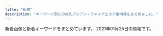```yaml
---
title: "新橋"
description: "キーワード別にの巨乳アジアン・チャイナエステ嬢情報をまとめました。"
---
```


新着画像と新着キーワードをまとめています。
2021年01月25日の情報です。

<DmmAffiliateIns />
<KeywordTable
  shops={
    [
    {
        "url": "http://yukizhouse00.web.fc2.com/",
        "keywords": {},
        "img_links": [
            "http://yukizhouse00.web.fc2.com/images/portfolio/work-5.jpg",
            "http://yukizhouse00.web.fc2.com/images/portfolio/work-6.jpg",
            "http://yukizhouse00.web.fc2.com/images/portfolio/work-4.jpg",
            "http://yukizhouse00.web.fc2.com/images/portfolio/work-2.jpg",
            "http://yukizhouse00.web.fc2.com/images/slider/slid1.jpg",
            "http://yukizhouse00.web.fc2.com/images/slider/slid2.jpg",
            "http://yukizhouse00.web.fc2.com/images/portfolio/work-1.jpg",
            "http://yukizhouse00.web.fc2.com/images/portfolio/work-3.jpg"
        ],
        "station": "JR\u6d5c\u677e\u753a\u99c5\u5357\u53e3",
        "name": "Yuki\u2019s House"
    },
    {
        "name": "\u3057\u3042\u308f\u305b\uff5eSHIAWASE\uff5e",
        "keywords": {},
        "station": "JR\u7530\u753a\u99c5\u897f\u53e3",
        "url": "http://shiawase.mssg.jp/",
        "img_links": [
            "http://shiawase.mssg.jp/images/home/top_qp.jpg",
            "http://shiawase.mssg.jp/images/gallery/gallery_403.jpg",
            "http://shiawase.mssg.jp/images/staff_one/staff_one_top.jpg",
            "http://shiawase.mssg.jp/images/home/index_page_top.jpg",
            "http://shiawase.mssg.jp/images/gallery/gallery_top.jpg",
            "http://shiawase.mssg.jp/images/staff_one/staff_one_05.jpg",
            "http://shiawase.mssg.jp/images/staff/sta_04.jpg",
            "http://shiawase.mssg.jp/images/system/syatem_301.jpg",
            "http://shiawase.mssg.jp/images/top/top_04.jpg",
            "http://shiawase.mssg.jp/images/staff/sta_0z10.jpg",
            "http://shiawase.mssg.jp/images/staff_one/staff_one_07.png",
            "http://shiawase.mssg.jp/images/staff_image/staff_d02b.jpg",
            "http://shiawase.mssg.jp/images/staff/sta_0z2.jpg",
            "http://shiawase.mssg.jp/images/system/syatem_302.jpg",
            "http://shiawase.mssg.jp/images/staff_one/staff_one_08.png",
            "http://shiawase.mssg.jp/images/staff/sta_01.jpg",
            "http://shiawase.mssg.jp/images/top/top_01.jpg",
            "http://shiawase.mssg.jp/images/home/index_tel.jpg",
            "http://shiawase.mssg.jp/images/staff_image/staff_d04.jpg",
            "http://shiawase.mssg.jp/images/staff/sta_023.jpg",
            "http://shiawase.mssg.jp/images/staff_image/staff_d03.jpg",
            "http://shiawase.mssg.jp/images/gallery/gallery_402.jpg",
            "http://shiawase.mssg.jp/images/staff/sta_0z9.jpg",
            "http://shiawase.mssg.jp/images/staff/sta_021.jpg",
            "http://shiawase.mssg.jp/images/staff/sta_08.jpg",
            "http://shiawase.mssg.jp/images/staff_one/staff_one_03.jpg",
            "http://shiawase.mssg.jp/images/system/syatem_303.jpg",
            "http://shiawase.mssg.jp/images/staff/staff_top.jpg",
            "http://shiawase.mssg.jp/images/home/QR.png",
            "http://shiawase.mssg.jp/images/staff_one/staff_one_04.jpg",
            "http://shiawase.mssg.jp/images/gallery/gallery_103.jpg",
            "http://shiawase.mssg.jp/images/gallery/gallery_104.jpg",
            "http://shiawase.mssg.jp/images/staff/sta_0z12.jpg",
            "http://shiawase.mssg.jp/images/staff/sta_0z8.jpg",
            "http://shiawase.mssg.jp/images/gallery/gallery_102.jpg",
            "http://shiawase.mssg.jp/images/staff/sta_010.jpg",
            "http://shiawase.mssg.jp/images/staff_one/staff_one_02.jpg",
            "http://shiawase.mssg.jp/images/top/top_05.jpg",
            "http://shiawase.mssg.jp/images/gallery/gallery_101.jpg",
            "http://shiawase.mssg.jp/images/staff_image/staff_d01b.jpg",
            "http://shiawase.mssg.jp/images/top/top_02.jpg",
            "http://shiawase.mssg.jp/images/top/top_08.png",
            "http://shiawase.mssg.jp/images/top/top_06.jpg",
            "http://shiawase.mssg.jp/images/staff_image/staff_d01a.jpg",
            "http://shiawase.mssg.jp/images/home/index_qup.jpg",
            "http://shiawase.mssg.jp/images/home/index_03.jpg",
            "http://shiawase.mssg.jp/images/home/index_04.jpg",
            "http://shiawase.mssg.jp/images/top/top_03.jpg",
            "http://shiawase.mssg.jp/images/staff_image/staff_d02.jpg",
            "http://shiawase.mssg.jp/images/gallery/gallery_01.jpg",
            "http://shiawase.mssg.jp/images/staff_one/staff_one_01.jpg",
            "http://shiawase.mssg.jp/images/staff/sta_03.jpg",
            "http://shiawase.mssg.jp/images/gallery/gallery_401.jpg",
            "http://shiawase.mssg.jp/images/gallery/gallery_404.jpg"
        ]
    },
    {
        "name": "fancy",
        "img_links": [
            "https://cdn.peraichi.com/userData/56b6a25c-bfe0-40b6-ae9c-73000a000007/img/5ffebabb29207/original.png"
        ],
        "station": "JR\u6d5c\u677e\u753a\u99c5\u5357\u53e3",
        "keywords": {},
        "url": "https://fancy-tokyo.com/"
    },
    {
        "keywords": {
            "83": 2,
            "90": 2,
            "87": 2,
            "C": 1,
            "86": 2
        },
        "url": "https://minazuki-tokyo.com/",
        "name": "\u6c34\u7121\u6708\uff5e\u307f\u306a\u3065\u304d\uff5e",
        "station": "JR\u6d5c\u677e\u753a\u99c5\u5357\u53e3",
        "img_links": [
            "https://minazuki-tokyo.com/wp-content/uploads/2020/11/photo03.png",
            "https://minazuki-tokyo.com/wp-content/uploads/2020/11/photo04.png",
            "https://minazuki-tokyo.com/wp-content/uploads/2020/11/news04-640x348.png",
            "https://minazuki-tokyo.com/wp-content/uploads/2020/11/top1.png",
            "https://minazuki-tokyo.com/wp-content/uploads/2020/11/staff5-200x200.png",
            "https://minazuki-tokyo.com/wp-content/uploads/2020/11/news07-200x200.png",
            "https://minazuki-tokyo.com/wp-content/uploads/2020/11/news03-640x348.png",
            "https://minazuki-tokyo.com/wp-content/uploads/2020/11/photo01.png",
            "https://minazuki-tokyo.com/wp-content/uploads/2020/11/staff6-200x200.png",
            "https://minazuki-tokyo.com/wp-content/uploads/2020/11/sub03_p.png",
            "https://minazuki-tokyo.com/wp-content/uploads/2020/11/staff3.png",
            "https://minazuki-tokyo.com/wp-content/uploads/2020/11/news01-200x200.png",
            "https://minazuki-tokyo.com/wp-content/uploads/2020/11/news06-200x200.png",
            "https://minazuki-tokyo.com/wp-content/uploads/2020/11/news07-390x195.png",
            "https://minazuki-tokyo.com/wp-content/uploads/2020/11/news01-390x195.png",
            "https://minazuki-tokyo.com/wp-content/uploads/2020/11/staff6.png",
            "https://minazuki-tokyo.com/wp-content/uploads/2020/11/news01-640x348.png",
            "https://minazuki-tokyo.com/wp-content/uploads/2020/11/staff5.png",
            "https://minazuki-tokyo.com/wp-content/uploads/2020/11/staff1.png",
            "https://minazuki-tokyo.com/wp-content/uploads/2020/11/news06-640x348.png",
            "https://minazuki-tokyo.com/wp-content/uploads/2020/11/news05-200x200.png",
            "https://minazuki-tokyo.com/wp-content/uploads/2020/11/news07-640x348.png",
            "https://minazuki-tokyo.com/wp-content/uploads/2020/11/sub01_p.png",
            "https://minazuki-tokyo.com/wp-content/uploads/2020/11/photo02.png",
            "https://minazuki-tokyo.com/wp-content/uploads/2020/11/news03-390x195.png",
            "https://minazuki-tokyo.com/wp-content/uploads/2020/12/add2.png",
            "https://minazuki-tokyo.com/wp-content/uploads/2020/11/news05-390x195.png",
            "https://minazuki-tokyo.com/wp-content/uploads/2020/11/price.png",
            "https://minazuki-tokyo.com/wp-content/uploads/2020/11/staff2.png",
            "https://minazuki-tokyo.com/wp-content/uploads/2020/11/news06-390x195.png",
            "https://minazuki-tokyo.com/wp-content/uploads/2020/11/sub02_p.png",
            "https://minazuki-tokyo.com/wp-content/uploads/2020/11/staff1-200x200.png",
            "https://minazuki-tokyo.com/wp-content/uploads/2020/11/news05-640x348.png",
            "https://minazuki-tokyo.com/wp-content/uploads/2020/11/staff3-200x200.png",
            "https://minazuki-tokyo.com/wp-content/uploads/2020/11/sub04_p.png",
            "https://minazuki-tokyo.com/wp-content/uploads/2020/11/staff2-200x200.png",
            "https://minazuki-tokyo.com/wp-content/uploads/2020/11/news04-390x195.png",
            "https://minazuki-tokyo.com/wp-content/uploads/2020/11/news03-200x200.png",
            "https://minazuki-tokyo.com/wp-content/uploads/2020/11/photo05.png"
        ]
    },
    {
        "keywords": {},
        "station": "JR\u6d5c\u677e\u753a\u99c5\u5357\u53e3",
        "name": "Pandora*\u30d1\u30f3\u30c9\u30e9",
        "url": "http://www.es-tokyo.link",
        "img_links": [
            "http://www.es-tokyo.link/images/sys2.jpg",
            "http://www.es-tokyo.link/img/kaori1.jpg",
            "http://www.es-tokyo.link/images/s1.png",
            "http://www.es-tokyo.link/images/22.jpg",
            "http://www.es-tokyo.link/images/b2.jpg",
            "http://www.es-tokyo.link/images/mobile.jpg",
            "http://www.es-tokyo.link/img/momoko1.jpg",
            "http://www.es-tokyo.link/img/mayu1.jpg",
            "http://www.es-tokyo.link/images/9.jpg",
            "http://www.es-tokyo.link/images/tel.jpg",
            "http://www.es-tokyo.link/images/staff_t.jpg",
            "http://www.es-tokyo.link/images/20.jpg",
            "http://www.es-tokyo.link/img/minami2.jpg",
            "http://www.es-tokyo.link/img/ami1.jpg",
            "http://www.es-tokyo.link/images/head.jpg",
            "http://www.es-tokyo.link/images/b3.jpg",
            "http://www.es-tokyo.link/images/sys1.jpg",
            "http://www.es-tokyo.link/images/25.jpg",
            "http://www.es-tokyo.link/img/erin2.jpg",
            "http://www.es-tokyo.link/img/miwa1.jpg",
            "http://www.es-tokyo.link/images/5.jpg",
            "http://www.es-tokyo.link/img/erin1.jpg",
            "http://www.es-tokyo.link/images/b1.jpg",
            "http://www.es-tokyo.link/images/19.jpg",
            "http://www.es-tokyo.link/images/32.jpg",
            "http://www.es-tokyo.link/images/31.jpg",
            "http://www.es-tokyo.link/images/3.jpg",
            "http://www.es-tokyo.link/images/27.jpg",
            "http://www.es-tokyo.link/img/minami1.jpg",
            "http://www.es-tokyo.link/images/23.jpg",
            "http://www.es-tokyo.link/images/int1.jpg",
            "http://www.es-tokyo.link/images/news.jpg",
            "http://www.es-tokyo.link/img/rin1.jpg",
            "http://www.es-tokyo.link/images/28.jpg",
            "http://www.es-tokyo.link/img/izumi2.jpg",
            "http://www.es-tokyo.link/img/yui1.jpg",
            "http://www.es-tokyo.link/img/suzu1.jpg",
            "http://www.es-tokyo.link/images/30.jpg",
            "http://www.es-tokyo.link/images/interior_t.jpg",
            "http://www.es-tokyo.link/img/hikari1.jpg",
            "http://www.es-tokyo.link/img/emili1.jpg",
            "http://www.es-tokyo.link/images/24.jpg",
            "http://www.es-tokyo.link/img/naomi1.jpg",
            "http://www.es-tokyo.link/img/izumi1.jpg",
            "http://www.es-tokyo.link/images/newface.jpg",
            "http://www.es-tokyo.link/images/int2.jpg"
        ]
    },
    {
        "station": "JR\u7530\u753a\u99c5\u6771\u53e3",
        "url": "http://www.k-harunoie.info/",
        "img_links": [
            "http://www.k-harunoie.info/imge/tel.png",
            "http://www.k-harunoie.info/imge/p-5.jpg",
            "http://www.k-harunoie.info/imge/ta.png",
            "http://www.k-harunoie.info/imge/s0.png",
            "http://www.k-harunoie.info/imge/botton.jpg",
            "http://www.k-harunoie.info/imge/service1.jpg",
            "http://www.k-harunoie.info/imge/p-4.jpg",
            "http://www.k-harunoie.info/imge/service2.jpg",
            "http://www.k-harunoie.info/imge/service3.jpg",
            "http://www.k-harunoie.info/imge/staff_t.jpg",
            "http://www.k-harunoie.info/imge/p-1.jpg",
            "http://www.k-harunoie.info/imge/p-2.jpg",
            "http://www.k-harunoie.info/imge/int2.png",
            "http://www.k-harunoie.info/imge/sys.png",
            "http://www.k-harunoie.info/imge/s1.png",
            "http://www.k-harunoie.info/imge/interior_t.jpg"
        ],
        "keywords": {},
        "name": "\u6625\u306e\u5bb6"
    },
    {
        "name": "Tami",
        "img_links": [
            "http://body-heal.net/staffPhoto/b20190218130854.jpg",
            "http://body-heal.net/images/access/05.jpg",
            "http://body-heal.net/images/store/01.jpg",
            "http://body-heal.net/images/access/03.jpg",
            "http://body-heal.net/staffPhoto/b20190608222039.jpg",
            "http://body-heal.net/staffPhoto/b20190120201033.jpg",
            "http://body-heal.net/staffPhoto/b20190608220420.jpg",
            "http://body-heal.net/uploadfiles/images/campaignBodyHealNet.jpg",
            "http://body-heal.net/images/show.jpg",
            "http://body-heal.net/staffPhoto/b20190117105438.jpg",
            "http://body-heal.net/images/store/04.jpg",
            "http://body-heal.net/images/access/01.jpg",
            "http://body-heal.net/images/store/05.jpg",
            "http://body-heal.net/staffPhoto/b20180926231950.jpg",
            "http://body-heal.net/images/store/06.jpg",
            "http://body-heal.net/js/sliderLine/slide_next.png",
            "http://body-heal.net/images/access/02.jpg",
            "http://body-heal.net/staffPhoto/b20180721035111.jpg",
            "http://body-heal.net/images/access/04.jpg",
            "http://body-heal.net/js/sliderLine/slide_prev.png"
        ],
        "keywords": {
            "88": 10,
            "E": 6,
            "85": 4,
            "84": 4,
            "87": 6
        },
        "station": "JR\u7530\u753a\u99c5\u4e09\u7530\u53e3",
        "url": "http://body-heal.net/"
    },
    {
        "station": "JR\u7530\u753a\u99c5\u897f\u53e3",
        "img_links": [],
        "url": "https://www.morinokaori-massage.com/",
        "keywords": {},
        "name": "\u68ee\u306e\u9999"
    },
    {
        "name": "Aroma Coco8",
        "img_links": [
            "https://aroma-queen.work/images/st/st_hara2.jpg",
            "https://aroma-queen.work/images/st/st_kou2.jpg",
            "https://aroma-queen.work/images/st/st_hana_1.jpg",
            "https://aroma-queen.work/images/st/st_5_1.jpg",
            "https://aroma-queen.work/images/st/st_lucy_3.jpg",
            "https://aroma-queen.work/images/st/st_pink_3.jpg",
            "https://aroma-queen.work/images/st/st_rinda_2.jpg",
            "https://aroma-queen.work/images/st/st_hara.jpg",
            "https://aroma-queen.work/images/st/st_19.jpg",
            "https://aroma-queen.work/images/st/st_rei_2.jpg",
            "https://aroma-queen.work/images/st/st_hara3.jpg",
            "https://aroma-queen.work/images/st/st_saya_0.jpg",
            "https://aroma-queen.work/images/st/st_16_1.jpg",
            "https://aroma-queen.work/images/st/st_ou_2.jpg",
            "https://aroma-queen.work/images/st/st_rena_2.jpg",
            "https://aroma-queen.work/images/st/st_koko_1.jpg",
            "https://aroma-queen.work/images/week_campaign.jpg",
            "https://aroma-queen.work/images/st/st_anan.jpg",
            "https://aroma-queen.work/images/st/st_cindy.jpg",
            "https://aroma-queen.work/images/st/st_ai_1.jpg",
            "https://aroma-queen.work/images/st/st_pink_2.jpg",
            "https://aroma-queen.work/images/top_campaign_spring.jpg",
            "https://aroma-queen.work/images/st/st_jj_1.jpg",
            "https://aroma-queen.work/images/st/st_14_1.jpg",
            "https://aroma-queen.work/images/st/st_emi.jpg",
            "https://aroma-queen.work/images/st/st_kei.jpg",
            "https://aroma-queen.work/images/st/st_risa_1.jpg",
            "https://aroma-queen.work/images/st/st_sakura_1.jpg",
            "https://aroma-queen.work/images/st/st_yuri.jpg",
            "https://aroma-queen.work/images/st/st_aiko_1.jpg",
            "https://aroma-queen.work/images/st/st_18.jpg",
            "https://aroma-queen.work/images/st/st_nana_1.jpg",
            "https://aroma-queen.work/images/st/st_rei.jpg",
            "https://aroma-queen.work/images/st/st_21.jpg",
            "https://aroma-queen.work/images/st/st_5_3.jpg",
            "https://aroma-queen.work/images/st/st_angel_2.jpg",
            "https://aroma-queen.work/images/st/st_hana_2.jpg",
            "https://aroma-queen.work/images/st/st_get_1.jpg",
            "https://aroma-queen.work/images/st/st_rinda_6.jpg",
            "https://aroma-queen.work/images/st/st_angel_1.jpg",
            "https://aroma-queen.work/images/st/st_aigo.jpg",
            "https://aroma-queen.work/images/st/st_chiba_1.jpg",
            "https://aroma-queen.work/images/st/st_22.jpg",
            "https://aroma-queen.work/images/st/st_mayumi_1.jpg",
            "https://aroma-queen.work/images/st/st_gei.jpg",
            "https://aroma-queen.work/images/st/st_10_2.jpg",
            "https://aroma-queen.work/images/st/st_kaori_2.jpg",
            "https://aroma-queen.work/images/st/st_kiki2.jpg",
            "https://aroma-queen.work/images/st/st_chiba_2.jpg",
            "https://aroma-queen.work/images/st/st_bibi.jpg",
            "https://aroma-queen.work/images/st/st_honey_1.jpg",
            "https://aroma-queen.work/images/st/st_jasmine_1.jpg",
            "https://aroma-queen.work/images/st/st_.jpg",
            "https://aroma-queen.work/images/st/st_nori.jpg",
            "https://aroma-queen.work/images/st/st_party_2.jpg",
            "https://aroma-queen.work/images/st/st_eri.jpg",
            "https://aroma-queen.work/images/st/st_25.jpg",
            "https://aroma-queen.work/images/st/st_ai1.jpg",
            "https://aroma-queen.work/images/st/st_get_3.jpg",
            "https://aroma-queen.work/images/st/st_5_2.jpg",
            "https://aroma-queen.work/images/st/st_koko.jpg",
            "https://aroma-queen.work/images/st/st_nami_1.jpg",
            "https://aroma-queen.work/images/st/st_mirror_2.jpg",
            "https://aroma-queen.work/images/st/st_sasa_3.jpg",
            "https://aroma-queen.work/images/st/st_aya_1.jpg",
            "https://aroma-queen.work/images/st/st_joy_3.jpg",
            "https://aroma-queen.work/images/st/st_min_4.jpg",
            "https://aroma-queen.work/images/st/st_huxa.jpg",
            "https://aroma-queen.work/images/st/st_angel_3.jpg",
            "https://aroma-queen.work/images/st/st_chiba_4.jpg",
            "https://aroma-queen.work/images/st/st_mai_1.jpg",
            "https://aroma-queen.work/images/st/st_17.jpg",
            "https://aroma-queen.work/images/st/st_10_1.jpg",
            "https://aroma-queen.work/images/st/st_cake_1.jpg",
            "https://aroma-queen.work/images/st/st_ai_2.jpg",
            "https://aroma-queen.work/images/st/st_coco_2.jpg",
            "https://aroma-queen.work/images/st/st_rei_3.jpg",
            "https://aroma-queen.work/images/st/st_pink_1.jpg",
            "https://aroma-queen.work/images/st/st_dan_2.jpg",
            "https://aroma-queen.work/images/st/st_aya.jpg",
            "https://aroma-queen.work/images/top.png",
            "https://aroma-queen.work/images/st/st_saya_1.jpg",
            "https://aroma-queen.work/images/st/st_minto_1.jpg",
            "https://aroma-queen.work/images/st/st_yuri_3.jpg",
            "https://aroma-queen.work/images/st/st_aiko_2.jpg",
            "https://aroma-queen.work/images/st/st_mayumi_2.jpg",
            "https://aroma-queen.work/images/st/st_kiki_1.jpg",
            "https://aroma-queen.work/images/st/st_dan_1.jpg",
            "https://aroma-queen.work/images/st/st_ou_1.jpg",
            "https://aroma-queen.work/images/st/st_7_1.jpg",
            "https://aroma-queen.work/images/st/st_emi_1.jpg",
            "https://aroma-queen.work/images/st/st_sayuri_2.jpg",
            "https://aroma-queen.work/images/st/st_13.jpg",
            "https://aroma-queen.work/images/st/st_four1.jpg",
            "https://aroma-queen.work/images/st/st_sofea_2.jpg",
            "https://aroma-queen.work/images/st/st_nina_3.jpg",
            "https://aroma-queen.work/images/st/st_jerry.jpg",
            "https://aroma-queen.work/images/st/st_yuyu.jpg",
            "https://aroma-queen.work/images/st/st_jenny.jpg",
            "https://aroma-queen.work/images/st/st_koy_2.jpg",
            "https://aroma-queen.work/images/st/st_joy_2.jpg",
            "https://aroma-queen.work/images/st/st_kaori_1.jpg",
            "https://aroma-queen.work/images/st/st_joy.jpg",
            "https://aroma-queen.work/images/top_campaign_dec.jpg",
            "https://aroma-queen.work/images/st/st_ryuu_2.jpg",
            "https://aroma-queen.work/images/st/st_mirror_3.jpg",
            "https://aroma-queen.work/images/st/st_ai.jpg",
            "https://aroma-queen.work/images/st/st_ami_2.jpg",
            "https://aroma-queen.work/images/st/st_kou1.jpg",
            "https://aroma-queen.work/images/st/st_nuna3.jpg",
            "https://aroma-queen.work/images/st/st_rinda_1.jpg",
            "https://aroma-queen.work/images/top2.png",
            "https://aroma-queen.work/images/st/st_bibi_2.jpg",
            "https://aroma-queen.work/images/st/st_nuna.jpg",
            "https://aroma-queen.work/images/st/st_sayuri_3.jpg",
            "https://aroma-queen.work/images/st/st_bibi_1.jpg",
            "https://aroma-queen.work/images/st/st_mimi_1.jpg",
            "https://aroma-queen.work/images/st/st_coco_1.jpg",
            "https://aroma-queen.work/images/st/st_yuri_2.jpg",
            "https://aroma-queen.work/images/st/st_maya_1.jpg",
            "https://aroma-queen.work/images/st/st_sayuri_1.jpg",
            "https://aroma-queen.work/images/st/st_nan.jpg",
            "https://aroma-queen.work/images/st/st_20.jpg",
            "https://aroma-queen.work/images/st/st_min_2.jpg",
            "https://aroma-queen.work/images/st/st_ou_3.jpg",
            "https://aroma-queen.work/images/st/st_joy_1.jpg",
            "https://aroma-queen.work/images/st/st_shizuka_1.jpg"
        ],
        "station": "JR\u65b0\u6a4b\u99c5\u70cf\u68ee\u53e3",
        "keywords": {
            "E": 7,
            "\u4e73": 2,
            "\u80f8": 2,
            "D": 3,
            "\u30bb\u30af\u30b7\u30fc": 1,
            "F": 1
        },
        "url": "https://aroma-queen.work/"
    },
    {
        "keywords": {
            "C": 12,
            "E": 6,
            "F": 12
        },
        "name": "Artemis",
        "img_links": [
            "https://hamamatsucho-esthe.work/button/home.png",
            "https://hamamatsucho-esthe.work/staff/nanami-s1.jpg",
            "https://hamamatsucho-esthe.work/staff/sora-s1.jpg",
            "https://hamamatsucho-esthe.work/room/esthe3.jpg",
            "https://hamamatsucho-esthe.work/images/qrcode.png",
            "https://hamamatsucho-esthe.work/room/1-s.jpg",
            "https://hamamatsucho-esthe.work/staff/yuki-s1.jpg",
            "https://hamamatsucho-esthe.work/images/footer-r.png",
            "https://hamamatsucho-esthe.work/2020/07/30/maki-s1.jpg",
            "https://hamamatsucho-esthe.work/room/esthe1.jpg",
            "https://hamamatsucho-esthe.work/staff/momo-l1.jpg",
            "https://hamamatsucho-esthe.work/2019/06/14/riri-s1.jpg",
            "https://hamamatsucho-esthe.work/2019/05/25/koko-s1.jpg",
            "https://hamamatsucho-esthe.work/images/footer-l.png",
            "https://hamamatsucho-esthe.work/2019/01/14/emi-s1.jpg",
            "https://hamamatsucho-esthe.work/images/main1.jpg",
            "https://hamamatsucho-esthe.work/icon/twitter.png",
            "https://hamamatsucho-esthe.work/room/4-l.jpg",
            "https://hamamatsucho-esthe.work/menu/info.png",
            "https://hamamatsucho-esthe.work/room/esthe2.jpg",
            "https://hamamatsucho-esthe.work/icon/google_plus.png",
            "https://hamamatsucho-esthe.work/room/3-s.jpg",
            "https://hamamatsucho-esthe.work/menu/blog.png",
            "https://hamamatsucho-esthe.work/icon/line.png",
            "https://hamamatsucho-esthe.work/2018/09/10/sora-s1.jpg",
            "https://hamamatsucho-esthe.work/staff/yuki-l1.jpg",
            "https://hamamatsucho-esthe.work/button/staff.png",
            "https://hamamatsucho-esthe.work/2019/05/25/riko-s1.jpg",
            "https://hamamatsucho-esthe.work/menu/gallery.png",
            "https://hamamatsucho-esthe.work/images/clear.png",
            "https://hamamatsucho-esthe.work/2018/11/09/kana-s1.jpg",
            "https://hamamatsucho-esthe.work/room/2-l.jpg",
            "https://hamamatsucho-esthe.work/room/4-s.jpg",
            "https://hamamatsucho-esthe.work/2019/11/05/nanami-s1.jpg",
            "https://hamamatsucho-esthe.work/room/3-l.jpg",
            "https://hamamatsucho-esthe.work/2018/12/26/sayaka-s1.jpg",
            "https://hamamatsucho-esthe.work/2020/11/06/momo-s1.jpg",
            "https://hamamatsucho-esthe.work/icon/facebook.png",
            "https://hamamatsucho-esthe.work/staff/sora-l1.jpg",
            "https://hamamatsucho-esthe.work/staff/riko-s1.jpg",
            "https://hamamatsucho-esthe.work/images/main-sp.jpg",
            "https://hamamatsucho-esthe.work/button/blog.png",
            "https://hamamatsucho-esthe.work/staff/nanami-l1.jpg",
            "https://hamamatsucho-esthe.work/room/2-s.jpg",
            "https://hamamatsucho-esthe.work/menu/home.png",
            "https://hamamatsucho-esthe.work/images/flower.png",
            "https://hamamatsucho-esthe.work/staff/maki-s1.jpg",
            "https://hamamatsucho-esthe.work/staff/maki-l1.jpg",
            "https://hamamatsucho-esthe.work/menu/friend.png",
            "https://hamamatsucho-esthe.work/staff/momo-s1.jpg",
            "https://hamamatsucho-esthe.work/2020/01/05/yuki-s1.jpg",
            "https://hamamatsucho-esthe.work/2018/09/10/misa-s1.jpg",
            "https://hamamatsucho-esthe.work/room/1-l.jpg"
        ],
        "station": "JR\u6d5c\u677e\u753a\u99c5\u5317\u53e3",
        "url": "https://hamamatsucho-esthe.work/"
    },
    {
        "keywords": {},
        "url": "http://romantic-est.com/",
        "name": "\u30a2\u30ea\u30b9 Aroma \u65b0\u6a4b\u5e97",
        "station": "JR\u65b0\u6a4b\u99c5\u70cf\u68ee\u53e3",
        "img_links": [
            "http://romantic-est.com/images/cg03.jpg",
            "http://romantic-est.com/images/cg032.jpg",
            "http://romantic-est.com/images/con01.jpg",
            "http://romantic-est.com/images/mainvisual_01_s.jpg",
            "http://romantic-est.com/images/cg04.jpg",
            "http://romantic-est.com/images/req_03.jpg",
            "http://romantic-est.com/images/cg041.jpg",
            "http://romantic-est.com/images/cg01.jpg",
            "http://romantic-est.com/images/cg05.jpg",
            "http://romantic-est.com/images/trigger.jpg",
            "http://romantic-est.com/images/sys02.jpg",
            "http://romantic-est.com/images/sys01.jpg",
            "http://romantic-est.com/images/con03.jpg",
            "http://romantic-est.com/images/sys03.jpg",
            "http://romantic-est.com/images/sw_tel.png",
            "http://romantic-est.com/images/sw_home.png",
            "http://romantic-est.com/images/mainvisual_02_s.jpg",
            "http://romantic-est.com/images/cg02.jpg",
            "http://romantic-est.com/images/head_interior.jpg",
            "http://romantic-est.com/images/cg06.jpg",
            "http://romantic-est.com/images/cg021.jpg",
            "http://romantic-est.com/images/mainvisual_01.jpg",
            "http://romantic-est.com/images/head_therapist.jpg",
            "http://romantic-est.com/images/cg011.jpg",
            "http://romantic-est.com/images/icon_new.png",
            "http://romantic-est.com/images/con02.jpg",
            "http://romantic-est.com/images/cg031.jpg",
            "http://romantic-est.com/images/mainvisual_02.jpg"
        ]
    },
    {
        "img_links": [
            "http://tamachi-en.link/images/g3.jpg",
            "http://tamachi-en.link/images/g5.jpg",
            "http://tamachi-en.link/images/g2.jpg",
            "http://tamachi-en.link/images/g8.jpg",
            "http://tamachi-en.link/images/top.jpg",
            "http://tamachi-en.link/images/g0.jpg",
            "http://tamachi-en.link/images/g6.jpg",
            "http://tamachi-en.link/images/new1.jpg",
            "http://tamachi-en.link/images/zi_staff.png",
            "http://tamachi-en.link/images/g1.jpg",
            "http://tamachi-en.link/images/mobile.png",
            "http://tamachi-en.link/images/zi_link.png",
            "http://tamachi-en.link/images/g4.jpg"
        ],
        "station": "JR\u7530\u753a\u99c5\u6771\u53e3",
        "name": "\u7e01",
        "url": "http://tamachi-en.link/",
        "keywords": {
            "C": 15
        }
    },
    {
        "station": "JR\u65b0\u6a4b\u99c5\u70cf\u68ee\u53e3",
        "keywords": {
            "84": 7,
            "\u80f8": 1,
            "86": 13,
            "90": 2,
            "85": 12,
            "88": 2
        },
        "img_links": [
            "http://es-leon.link/photos/sites/45/2020/10/2020100103205130.jpg",
            "http://es-leon.link/photos/sites/45/2020/11/2020110919595348.jpg",
            "http://es-leon.link/images/guide1.png",
            "http://es-leon.link/photos/sites/45/2020/11/2020110219263997.jpg",
            "http://es-leon.link/photos/sites/45/2021/01/2021010815013824.jpg",
            "http://es-leon.link/photos/sites/45/2020/10/2020101318294854.jpg",
            "http://es-leon.link/photos/sites/45/2021/01/202101191348045.jpg",
            "http://es-leon.link/photos/sites/45/2021/01/2021012501541145.jpg",
            "http://es-leon.link/images/card.png",
            "http://es-leon.link/images/lineline.png",
            "http://es-leon.link/photos/sites/45/2020/11/2020110919590942.jpg",
            "http://es-leon.link/photos/sites/45/2020/10/2020100103205186.jpg",
            "http://es-leon.link/photos/sites/45/2021/01/2021012518580693.jpg",
            "http://es-leon.link/images/header.png",
            "http://es-leon.link/images/nav_link01_no.png",
            "http://es-leon.link/images/slider00.jpg",
            "http://es-leon.link/photos/sites/45/2020/10/2020100103205050.jpg",
            "http://es-leon.link/photos/sites/45/2020/10/2020102507501385.jpg",
            "http://es-leon.link/photos/sites/45/2020/10/2020101318405051.jpg",
            "http://es-leon.link/photos/sites/45/2020/10/2020101205422328.jpg",
            "http://es-leon.link/images/guide2.jpg",
            "http://es-leon.link/images/guide8.jpg",
            "http://es-leon.link/photos/sites/45/2020/10/2020100103240526.jpg",
            "http://es-leon.link/images/guide6.jpg",
            "http://es-leon.link/images/slider04.jpg",
            "http://es-leon.link/images/slider03.jpg",
            "http://es-leon.link/images/profile.png",
            "http://es-leon.link/images/guide2.png",
            "http://es-leon.link/images/guide5.jpg",
            "http://es-leon.link/images/slider01.jpg",
            "http://es-leon.link/photos/sites/45/2020/10/2020102507495672.jpg",
            "http://es-leon.link/photos/sites/45/2020/12/2020120418563847.jpg",
            "http://es-leon.link/images/nav_link05_no.png",
            "http://es-leon.link/photos/sites/45/2020/10/202010010328436.jpg",
            "http://es-leon.link/photos/sites/45/2020/10/2020101318402898.jpg",
            "http://es-leon.link/images/nav_link07_no.png",
            "http://es-leon.link/photos/sites/45/2020/10/2020102507504664.jpg",
            "http://es-leon.link/images/guide4.jpg",
            "http://es-leon.link/photos/sites/45/2020/10/2020101205424345.jpg",
            "http://es-leon.link/images/guide7.jpg",
            "http://es-leon.link/images/nav_link03_no.png",
            "http://es-leon.link/photos/sites/45/2020/10/2020101404192576.jpg",
            "http://es-leon.link/photos/sites/45/2020/10/2020101318300043.jpg",
            "http://es-leon.link/images/nav_link02_no.png",
            "http://es-leon.link/images/img_info.jpg",
            "http://es-leon.link/photos/sites/45/2020/10/2020101205420372.jpg",
            "http://es-leon.link/photos/sites/45/2021/01/2021012521314587.jpg",
            "http://es-leon.link/images/slider02.jpg",
            "http://es-leon.link/photos/sites/45/2020/11/2020111904152242.jpg",
            "http://es-leon.link/photos/sites/45/2021/01/2021010815022674.jpg",
            "http://es-leon.link/photos/sites/45/2021/01/2021010815020621.jpg",
            "http://es-leon.link/images/guide3.jpg",
            "http://es-leon.link/images/nav_link06_no.png",
            "http://es-leon.link/images/guide1.jpg",
            "http://es-leon.link/photos/sites/45/2020/10/2020100103034891.jpg",
            "http://es-leon.link/photos/sites/45/2020/10/2020101318404076.jpg",
            "http://es-leon.link/photos/sites/45/2021/01/2021011913502582.jpg",
            "http://es-leon.link/photos/sites/45/2020/11/2020110919583922.jpg",
            "http://es-leon.link/photos/sites/45/2020/10/2020102507510838.jpg",
            "http://es-leon.link/images/qr.png",
            "http://es-leon.link/photos/sites/45/2020/11/2020110919573849.jpg",
            "http://es-leon.link/photos/sites/45/2020/10/2020102507503499.jpg",
            "http://es-leon.link/photos/sites/45/2020/10/2020100103284496.jpg",
            "http://es-leon.link/photos/sites/45/2020/11/2020110919593136.jpg",
            "http://es-leon.link/images/nav_link04_no.png",
            "http://es-leon.link/photos/sites/45/2020/10/2020100103240520.jpg",
            "http://es-leon.link/photos/sites/45/2020/12/2020120418570321.jpg",
            "http://es-leon.link/images/pagetop.jpg"
        ],
        "name": "LEON",
        "url": "http://es-leon.link/"
    },
    {
        "keywords": {},
        "station": "JR\u65b0\u6a4b\u99c5\u70cf\u68ee\u53e3",
        "img_links": [
            "http://kokoro-spa.info/img/ttl_news.png",
            "http://kokoro-spa.info/img/qrcode.png",
            "http://kokoro-spa.info/img/slider/2.jpg",
            "http://kokoro-spa.info/img/ttl_info.png",
            "http://kokoro-spa.info/img/pickup.jpg",
            "http://kokoro-spa.info/img/shop/no-pic.jpg",
            "http://kokoro-spa.info/img/shop/kanban.jpg"
        ],
        "name": "\u672a\u6765",
        "url": "http://kokoro-spa.info/"
    },
    {
        "name": "\u5e78\u305b\u306e\u6642\u9593",
        "keywords": {
            "86": 1,
            "88": 1,
            "D": 5,
            "87": 3
        },
        "url": "http://www.shiawasenojikan.esjp.info/",
        "img_links": [
            "http://www.shiawasenojikan.esjp.info/images/head.jpg",
            "http://www.shiawasenojikan.esjp.info/files/001.jpg",
            "http://www.shiawasenojikan.esjp.info/images/tel.jpg",
            "http://www.shiawasenojikan.esjp.info/images/staff_t.jpg",
            "http://www.shiawasenojikan.esjp.info/images/sys2.jpg",
            "http://www.shiawasenojikan.esjp.info/files/015.jpg",
            "http://www.shiawasenojikan.esjp.info/images/sys1.jpg",
            "http://www.shiawasenojikan.esjp.info/files/010.jpg",
            "http://www.shiawasenojikan.esjp.info/images/mobile.jpg",
            "http://www.shiawasenojikan.esjp.info/images/interior_t.jpg",
            "http://www.shiawasenojikan.esjp.info/images/int2.jpg",
            "http://www.shiawasenojikan.esjp.info/images/link_t.jpg",
            "http://www.shiawasenojikan.esjp.info/images/news.jpg",
            "http://www.shiawasenojikan.esjp.info/files/003.jpg",
            "http://www.shiawasenojikan.esjp.info/files/009.jpg"
        ],
        "station": "JR\u65b0\u6a4b\u99c5\u65e5\u6bd4\u8c37\u53e3"
    },
    {
        "keywords": {},
        "name": "\u862d \u990a\u8eab\u9928",
        "url": "http://heal-arm.com/",
        "station": "JR\u65b0\u6a4b\u99c5\u65e5\u6bd4\u8c37\u53e3",
        "img_links": [
            "http://heal-arm.com/media/sites/6/2020/05/favicon.png",
            "http://heal-arm.com/media/sites/6/2020/05/1.jpg",
            "http://heal-arm.com/media/sites/6/elementor/thumbs/favicon-p04pr4k6jngsiakzwccm2bkknysbm22i953lrof2dk.png",
            "http://heal-arm.com/media/sites/6/2020/05/3-1.jpg",
            "http://heal-arm.com/media/sites/6/2020/05/1-1.jpg",
            "http://heal-arm.com/media/sites/6/2020/05/4.jpg",
            "http://heal-arm.com/media/sites/6/2020/05/2-1.jpg",
            "http://heal-arm.com/media/sites/6/2020/05/2.jpg",
            "http://heal-arm.com/media/sites/6/2020/05/3.jpg",
            "http://heal-arm.com/media/sites/6/2020/12/1.jpg",
            "http://heal-arm.com/media/sites/6/2020/12/2.jpg"
        ]
    },
    {
        "station": "JR\u65b0\u6a4b\u99c5\u65e5\u6bd4\u8c37\u53e3",
        "url": "https://www.meedeemassage.com/",
        "name": "\u30df\u30fc\u30c7\u30a3\u30fc",
        "keywords": {},
        "img_links": [
            "https://static.wixstatic.com/media/ff29a7_5a71cab9e560455a86a69dee65e387e6~mv2.jpg",
            "https://static.wixstatic.com/media/ff29a7_d6b424065e3946fc8a31bd093d286366~mv2.jpg",
            "https://static.wixstatic.com/media/ff29a7_47d81575374144dda595a587847070b9~mv2.jpg",
            "https://static.wixstatic.com/media/ff29a7_996c77cb89cc4012a35bb0813c645fdf~mv2.jpg",
            "https://static.wixstatic.com/media/096f64_9dd53b8d3bbc46b7a5d8f8f9f83f67c0~mv2.jpg",
            "https://static.wixstatic.com/media/ff29a7_d9f852b350a141b1ae8d7d80ce91ecfa~mv2.jpg"
        ]
    },
    {
        "name": "SERA",
        "img_links": [
            "https://hamamatsucho-mensesthe.net/wp/icon/line.png",
            "https://hamamatsucho-mensesthe.net/room/room-l2.jpg",
            "https://hamamatsucho-mensesthe.net/wp/wp-content/uploads/2021/01/yuna.jpg",
            "https://hamamatsucho-mensesthe.net/wp/images/mensesthe.jpg",
            "https://hamamatsucho-mensesthe.net/icon/facebook.png",
            "https://hamamatsucho-mensesthe.net/wp/images/top3.jpg",
            "https://hamamatsucho-mensesthe.net/room/room-l3.jpg",
            "https://hamamatsucho-mensesthe.net/wp/wp-content/uploads/2019/10/eri-150x150.jpg",
            "https://hamamatsucho-mensesthe.net/staff/top/aki-s1.jpg",
            "https://hamamatsucho-mensesthe.net/wp/wp-content/uploads/2020/01/mitsuki.jpg",
            "https://hamamatsucho-mensesthe.net/wp/wp-content/uploads/2020/02/stand-by.jpg",
            "https://hamamatsucho-mensesthe.net/staff/top/mitsuki-s1.jpg",
            "https://hamamatsucho-mensesthe.net/wp/wp-content/uploads/2020/01/misaki-l2.jpg",
            "https://hamamatsucho-mensesthe.net/link/mens-esthe.png",
            "https://hamamatsucho-mensesthe.net/staff/top/yuna-s1.jpg",
            "https://hamamatsucho-mensesthe.net/wp/images/top1.jpg",
            "https://hamamatsucho-mensesthe.net/room/room-l4.jpg",
            "https://hamamatsucho-mensesthe.net/icon/twitter.png",
            "https://hamamatsucho-mensesthe.net/wp/wp-content/uploads/2020/02/1714CAA8-3D57-4009-AB72-F5A8E6B60310.jpeg",
            "https://hamamatsucho-mensesthe.net/staff/top/rin-s1.jpg",
            "https://hamamatsucho-mensesthe.net/wp/icon/twitter.png",
            "https://hamamatsucho-mensesthe.net/wp/wp-content/uploads/2020/10/aki-150x150.jpg",
            "https://hamamatsucho-mensesthe.net/wp/icon/google_plus.png",
            "https://hamamatsucho-mensesthe.net/wp/wp-content/uploads/2019/05/rin-150x150.jpg",
            "https://hamamatsucho-mensesthe.net/wp/wp-content/uploads/2020/01/nao.jpg",
            "https://hamamatsucho-mensesthe.net/wp/images/top2.jpg",
            "https://hamamatsucho-mensesthe.net/staff/top/nao-s1.jpg",
            "https://hamamatsucho-mensesthe.net/room/room-l6.jpg",
            "https://hamamatsucho-mensesthe.net/icon/google_plus.png",
            "https://hamamatsucho-mensesthe.net/staff/top/ayaka-s1.jpg",
            "https://hamamatsucho-mensesthe.net/images/footer-l.png",
            "https://hamamatsucho-mensesthe.net/wp/images/clear.png",
            "https://hamamatsucho-mensesthe.net/icon/line.png",
            "https://hamamatsucho-mensesthe.net/room/room-l5.jpg",
            "https://hamamatsucho-mensesthe.net/wp/wp-content/uploads/2019/07/0677E994-1DBF-4E0E-AB70-7CA5C034B140-150x150.jpeg",
            "https://hamamatsucho-mensesthe.net/images/clear.png",
            "https://hamamatsucho-mensesthe.net/wp/wp-content/uploads/2020/09/rin.jpg",
            "https://hamamatsucho-mensesthe.net/staff/top/emi-s1.jpg",
            "https://hamamatsucho-mensesthe.net/images/flower.png",
            "https://hamamatsucho-mensesthe.net/wp/wp-content/uploads/2020/11/urara.jpg",
            "https://hamamatsucho-mensesthe.net/wp/wp-content/uploads/2019/07/587590BB-96D0-4887-BE26-3B1413FF7283-150x150.jpeg",
            "https://hamamatsucho-mensesthe.net/images/footer-r.png",
            "https://hamamatsucho-mensesthe.net/staff/top/miyu-s1.jpg",
            "https://hamamatsucho-mensesthe.net/wp/wp-content/uploads/2020/01/emi-l1.jpg",
            "https://hamamatsucho-mensesthe.net/wp/icon/facebook.png",
            "https://hamamatsucho-mensesthe.net/wp/wp-content/uploads/2020/08/ayaka.jpg",
            "https://hamamatsucho-mensesthe.net/room/room-l1.jpg"
        ],
        "station": "JR\u6d5c\u677e\u753a\u99c5\u5317\u53e3",
        "url": "https://hamamatsucho-mensesthe.net/",
        "keywords": {
            "C": 10,
            "D": 33,
            "E": 14
        }
    },
    {
        "keywords": {
            "E": 1,
            "F": 6,
            "D": 5
        },
        "url": "https://hamamatsucho-mensesthe.com/",
        "name": "Oriental Spa",
        "station": "JR\u6d5c\u677e\u753a\u99c5\u5317\u53e3",
        "img_links": [
            "https://hamamatsucho-mensesthe.com/staff2/wp-content/uploads/2019/12/yuki22-1.png",
            "https://hamamatsucho-mensesthe.com/images/header3.png",
            "https://hamamatsucho-mensesthe.com/room/esthe2.jpg",
            "https://hamamatsucho-mensesthe.com/button/sche.png",
            "https://hamamatsucho-mensesthe.com/staff2/wp-content/uploads/2019/12/nanami02-2.png",
            "https://hamamatsucho-mensesthe.com/staff2/wp-content/uploads/2020/01/ai01.png",
            "https://hamamatsucho-mensesthe.com/miyuki01.png",
            "https://hamamatsucho-mensesthe.com/button/staff.png",
            "https://hamamatsucho-mensesthe.com/menu/gallery.png",
            "https://hamamatsucho-mensesthe.com/staff2/wp-content/uploads/2020/11/yuyu03.png",
            "https://hamamatsucho-mensesthe.com/staff2/wp-content/uploads/2020/11/siruet.png",
            "https://hamamatsucho-mensesthe.com/room/4.jpg",
            "https://hamamatsucho-mensesthe.com/staff/yoko-s1.jpg",
            "https://hamamatsucho-mensesthe.com/images/main-sp.jpg",
            "https://hamamatsucho-mensesthe.com/2018/12/21/koko-s1.jpg",
            "https://hamamatsucho-mensesthe.com/2018/06/12/yoko-s1.jpg",
            "https://hamamatsucho-mensesthe.com/kumi1.jpg",
            "https://hamamatsucho-mensesthe.com/staff2/wp-content/uploads/2021/01/miyuki01.png",
            "https://hamamatsucho-mensesthe.com/images/footer-l.png",
            "https://hamamatsucho-mensesthe.com/room/esthe3.jpg",
            "https://hamamatsucho-mensesthe.com/staff/yuyu-l1.jpg",
            "https://hamamatsucho-mensesthe.com/icon/facebook.png",
            "https://hamamatsucho-mensesthe.com/icon/line.png",
            "https://hamamatsucho-mensesthe.com/staff2/wp-content/uploads/2019/12/haru-1.png",
            "https://hamamatsucho-mensesthe.com/2018/03/02/anna-s1.jpg",
            "https://hamamatsucho-mensesthe.com/images/footer-r.png",
            "https://hamamatsucho-mensesthe.com/staff/yoko-l1.jpg",
            "https://hamamatsucho-mensesthe.com/room/2.jpg",
            "https://hamamatsucho-mensesthe.com/icon/google_plus.png",
            "https://hamamatsucho-mensesthe.com/room/esthe1.jpg",
            "https://hamamatsucho-mensesthe.com/images/main1.jpg",
            "https://hamamatsucho-mensesthe.com/menu/sche.png",
            "https://hamamatsucho-mensesthe.com/staff/yuyu-s1.jpg",
            "https://hamamatsucho-mensesthe.com/images/flower.png",
            "https://hamamatsucho-mensesthe.com/room/1.jpg",
            "https://hamamatsucho-mensesthe.com/menu/info.png",
            "https://hamamatsucho-mensesthe.com/staff2/wp-content/uploads/2021/01/maki05.png",
            "https://hamamatsucho-mensesthe.com/staff2/wp-content/uploads/2020/11/momo02.png",
            "https://hamamatsucho-mensesthe.com/staff/nana-l1.jpg",
            "https://hamamatsucho-mensesthe.com/button/home.png",
            "https://hamamatsucho-mensesthe.com/kumi2.jpg",
            "https://hamamatsucho-mensesthe.com/menu/home.png",
            "https://hamamatsucho-mensesthe.com/staff/koko-s1.jpg",
            "https://hamamatsucho-mensesthe.com/staff/nana-s1.jpg",
            "https://hamamatsucho-mensesthe.com/staff/koko-l1.jpg",
            "https://hamamatsucho-mensesthe.com/2018/12/21/yuyu-s1.jpg",
            "https://hamamatsucho-mensesthe.com/room/3.jpg",
            "https://hamamatsucho-mensesthe.com/images/clear.png",
            "https://hamamatsucho-mensesthe.com/staff/arisa-l1.jpg",
            "https://hamamatsucho-mensesthe.com/2017/10/08/ruru-s1.jpg",
            "https://hamamatsucho-mensesthe.com/menu/friend.png",
            "https://hamamatsucho-mensesthe.com/staff2/wp-content/uploads/2020/02/yaya02.png",
            "https://hamamatsucho-mensesthe.com/icon/twitter.png",
            "https://hamamatsucho-mensesthe.com/2018/06/08/hana-s2.jpg",
            "https://hamamatsucho-mensesthe.com/2018/11/23/arisa-s1.jpg",
            "https://hamamatsucho-mensesthe.com/staff/arisa-s1.jpg"
        ]
    }
]
}
/>
<DmmAffiliateScript />
